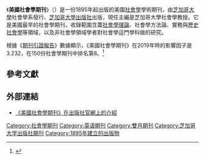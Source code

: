 {{Infobox journal
| title= 美國社會學期刊<br>{{lang|en|American Journal of Sociology}}{{in lang|en}}
| cover = Jan2006AJSCover.jpg
| editor = {{Link-en|伊莉莎白·克萊門斯|Elisabeth S. Clemens}}
| discipline = [[社會學|社會學]]
| language= 英語
| abbreviation = Am. J. Sociol.
| publisher = [[芝加哥大學出版社|芝加哥大學出版社]]
| country = 
| history = 1895年至今
| frequency = 雙月刊
| website = http://www.jstor.org/page/journal/amerjsoci/about.html
| ISSN = 0002-9602
| eISSN = 1537-5390
| JSTOR = 00029602
| OCLC = 42017129
| LCCN = 05031884
| CODEN = AJSOAR
| impact = 3.232
| impact-year = 2019
}}
《'''美國社會學期刊'''》（{{lang-en|''American Journal of Sociology''}}）是一份1895年起出版的美國[[社會學|社會學]]學術期刊，由[[芝加哥大學|芝加哥大學]]社會學系發行、[[芝加哥大學出版社|芝加哥大學出版社]]出版，現任主編是芝加哥大學社會學教授{{Link-en|伊莉莎白·克萊門斯|Elisabeth S. Clemens}}。它是美國最早的社會學期刊，收錄範圍含蓋[[社會學理論|社會學理論]]、社會學方法論、實務與[[歷史社會學|歷史社會學]]等領域，以及非社會學領域學者對社會學這門學科做的研究。

根據《[[期刊引證報告|期刊引證報告]]》數據顯示，《美國社會學期刊》在2019年時的影響因子是3.232，在150份社會學期刊中排名第8。<ref name=WoS>{{cite book |year=2020|chapter=Journals Ranked by Impact: Sociology  |title=''2019 Journal Citation Reports'' |publisher=[[科睿唯安|Clarivate Analytics]] |edition=Social Sciences |work=Web of Science|title-link=Journal Citation Reports |language=en  }}</ref>

== 參考文獻 ==
{{reflist}}

== 外部連結 ==
* [http://www.journals.uchicago.edu/AJS/ 《美國社會學期刊》在出版社官網上的介紹] {{en}}
{{Portal bar|美國|社會學}}
[[Category:社會學期刊|Category:社會學期刊]]
[[Category:英语期刊|Category:英语期刊]]
[[Category:雙月期刊|Category:雙月期刊]]
[[Category:芝加哥大学出版社期刊|Category:芝加哥大学出版社期刊]]
[[Category:1895年建立的出版物|Category:1895年建立的出版物]]